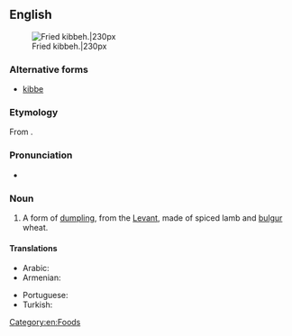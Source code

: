 ==English==
{{wikipedia}}
[[File:Quibe frito.JPG|thumb|Fried kibbeh.|230px]]

===Alternative forms===
* [[kibbe]]

===Etymology===
From {{etyl|ar|en}} {{term|كبة||ball|sc=Arab|tr=kibbeh, kubbah|lang=ar}}.

===Pronunciation===
* {{IPA|/ˈkibə/|lang=en}}

===Noun===
{{en-noun}}

# A form of [[dumpling]], from the [[Levant]], made of spiced lamb and [[bulgur]] wheat.

====Translations====
{{trans-top|form of dumpling}}
* Arabic: {{t|ar|كب|tr=kibbeh, kubbah}}
* Armenian: {{t|hy|իշլի քյուֆթա|tr=išli k’yuft’a}}
{{trans-mid}}
* Portuguese: {{t+|pt|quibe|m}}
* Turkish: {{t+|tr|içli köfte}}
{{trans-bottom}}

[[Category:en:Foods]]
